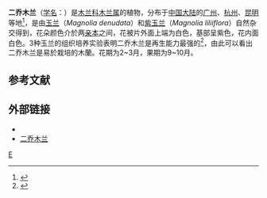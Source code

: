 {{Infobox cultivar
| name = 二乔木兰<br />''Magnolia'' × ''soulangeana''
| image = Magnolia x soulangeana.jpg
| image_size = 300px
| hybrid = [[玉兰|玉兰]] ''Magnolia denudata'' ×<br />[[紫玉兰|紫玉兰]] ''Magnolia liliiflora''
| cultivar = ''Magnolia '' × ''soulangeana'' <small>[[Arsène_Thiébaut_de_Berneaud|Thiéb.-Bern.]]</small><ref>Arsène Thiébaud de Berneaud, ''Relation de la cinquième fête champêtre célébré le 24 mai 1826'' in: ''Comte-Rendu des Travaux de la Société Linnéenne de Paris'' 1826: [https://www.biodiversitylibrary.org/page/4120557 269] {{Wayback|url=https://www.biodiversitylibrary.org/page/4120557 |date=20181010121840 }}.</ref>
| origin = 法国[[塞纳-马恩省|塞纳-马恩省]][[Fromont|Fromont]]
}}

'''二乔木兰'''（[[学名|学名]]：{{lang|la|''Magnolia'' × ''soulangeana''}}）是[[木兰科|木兰科]][[木兰属|木兰属]]的植物，分布于[[中国大陆|中国大陆]]的[[广州|广州]]、[[杭州|杭州]]、[[昆明|昆明]]等地<ref>{{cite web| url =http://www.bioinfo.cn/db05/KmzwSpecies.php?action=view&id=12724| title =二乔木兰| work =《中国高等植物数据库全库》| publisher =中国科学院微生物研究所| author =昆明植物研究所| accessdate =2009-02-24| deadurl =yes| archiveurl =https://web.archive.org/web/20160305003206/http://www.bioinfo.cn/db05/KmzwSpecies.php?action=view&id=12724| archivedate =2016-03-05}}</ref>，是由[[玉兰|玉兰]]（''Magnolia denudata''）和[[紫玉兰|紫玉兰]]（''Magnolia liliiflora''）自然杂交得到，花朵颜色介於两[[亲本|亲本]]之间，花被片外面上端为白色，基部呈紫色，花内面白色。3种玉兰的组织培养实验表明二乔木兰是再生能力最强的<ref>{{zh}}{{cite journal zh |author=李艳，王青，李洪艳，王火旭，王关林 |date=2005年 |title=3种玉兰的组织培养 |journal=植物生理学通讯 |volume=41 |issue=5 |pages=633 |id={{ISSN|0412-0922}} |url=http://scholar.ilib.cn/A-QCode~zwslxtx200505018.html |accessdate=2009年3月21日 }}{{dead link|date=2017年11月 |bot=InternetArchiveBot |fix-attempted=yes }}</ref>，由此可以看出二乔木兰是易於栽培的木蘭。花期为2~3月，果期为9~10月。

== 参考文献 ==
{{reflist}}

== 外部链接 ==
{{commonscat|Magnolia × soulangeana}}
* {{zh-hans}}{{CVH|Magnolia soulangeana}}
* [https://plant.cila.cn/zhiwuku/erqiaomulan/ 二乔木兰] {{Wayback|url=https://plant.cila.cn/zhiwuku/erqiaomulan/ |date=20210422165557 }}
{{植物小作品}}

[[Category:木兰属|E]]
